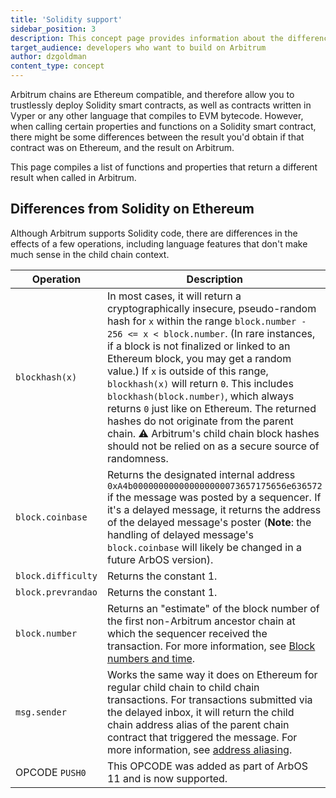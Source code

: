 ```yaml
---
title: 'Solidity support'
sidebar_position: 3
description: This concept page provides information about the differences between Arbitrum and Ethereum in terms of support of the Solidity language, so developers can easily understand what to expect when deploying to Arbitrum
target_audience: developers who want to build on Arbitrum
author: dzgoldman
content_type: concept
---
```


Arbitrum chains are Ethereum compatible, and therefore allow you to trustlessly deploy Solidity smart contracts, as well as contracts written in Vyper or any other language that compiles to EVM bytecode. However, when calling certain properties and functions on a Solidity smart contract, there might be some differences between the result you'd obtain if that contract was on Ethereum, and the result on Arbitrum.

This page compiles a list of functions and properties that return a different result when called in Arbitrum.

## Differences from Solidity on Ethereum

Although Arbitrum supports Solidity code, there are differences in the effects of a few operations, including language features that don't make much sense in the child chain context.

| Operation          | Description                                                                                                                                                                                                                                                                                                                                                                                                                                                                                                                                                                           |
| ------------------ | ------------------------------------------------------------------------------------------------------------------------------------------------------------------------------------------------------------------------------------------------------------------------------------------------------------------------------------------------------------------------------------------------------------------------------------------------------------------------------------------------------------------------------------------------------------------------------------- |
| `blockhash(x)`     | In most cases, it will return a cryptographically insecure, pseudo-random hash for `x` within the range `block.number - 256 <= x < block.number`. (In rare instances, if a block is not finalized or linked to an Ethereum block, you may get a random value.) If `x` is outside of this range, `blockhash(x)` will return `0`. This includes `blockhash(block.number)`, which always returns `0` just like on Ethereum. The returned hashes do not originate from the parent chain. ⚠️ Arbitrum's child chain block hashes should not be relied on as a secure source of randomness. |
| `block.coinbase`   | Returns the designated internal address `0xA4b000000000000000000073657175656e636572` if the message was posted by a sequencer. If it's a delayed message, it returns the address of the delayed message's poster (**Note**: the handling of delayed message's `block.coinbase` will likely be changed in a future ArbOS version).                                                                                                                                                                                                                                                     |
| `block.difficulty` | Returns the constant 1.                                                                                                                                                                                                                                                                                                                                                                                                                                                                                                                                                               |
| `block.prevrandao` | Returns the constant 1.                                                                                                                                                                                                                                                                                                                                                                                                                                                                                                                                                               |
| `block.number`     | Returns an "estimate" of the block number of the first non-Arbitrum ancestor chain at which the sequencer received the transaction. For more information, see [Block numbers and time](/build-decentralized-apps/arbitrum-vs-ethereum/02-block-numbers-and-time.mdx).                                                                                                                                                                                                                                                                                                                 |
| `msg.sender`       | Works the same way it does on Ethereum for regular child chain to child chain transactions. For transactions submitted via the delayed inbox, it will return the child chain address alias of the parent chain contract that triggered the message. For more information, see [address aliasing](/how-arbitrum-works/10-l1-to-l2-messaging.mdx#address-aliasing).                                                                                                                                                                                                                     |
| OPCODE `PUSH0`     | This OPCODE was added as part of ArbOS 11 and is now supported.                                                                                                                                                                                                                                                                                                                                                                                                                                                                                                                       |
